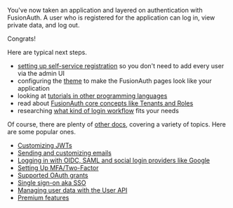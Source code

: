 You've now taken an application and layered on authentication with FusionAuth. A user who is registered for the application can log in, view private data, and log out.

Congrats!

Here are typical next steps.

* [setting up self-service registration](/docs/lifecycle/register-users/basic-registration-forms) so you don't need to add every user via the admin UI
* configuring the [theme](/docs/customize/look-and-feel/) to make the FusionAuth pages look like your application
* looking at [tutorials in other programming languages](/docs/v1/tech/tutorials/)
* read about [FusionAuth core concepts like Tenants and Roles](/docs/v1/tech/core-concepts/)
* researching [what kind of login workflow](/learn/expert-advice/authentication/login-authentication-workflows) fits your needs

Of course, there are plenty of [other docs](/docs/v1/tech/), covering a variety of topics. Here are some popular ones.

* [Customizing JWTs](/docs/v1/tech/lambdas/jwt-populate)
* [Sending and customizing emails](/docs/customize/email-and-messages/)
* [Logging in with OIDC, SAML and social login providers like Google](/docs/v1/tech/identity-providers/)
* [Setting Up MFA/Two-Factor](/docs/lifecycle/authenticate-users/multi-factor-authentication)
* [Supported OAuth grants](/docs/lifecycle/authenticate-users/oauth/)
* [Single sign-on aka SSO](/docs/lifecycle/authenticate-users/single-sign-on)
* [Managing user data with the User API](/docs/apis/users)
* [Premium features](/docs/v1/tech/premium-features/)

